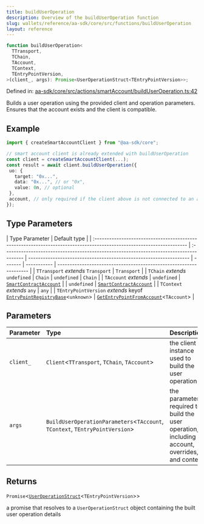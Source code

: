 ```yaml
---
title: buildUserOperation
description: Overview of the buildUserOperation function
slug: wallets/reference/aa-sdk/core/src/functions/buildUserOperation
layout: reference
---
```


```ts
function buildUserOperation<
  TTransport,
  TChain,
  TAccount,
  TContext,
  TEntryPointVersion,
>(client_, args): Promise<UserOperationStruct<TEntryPointVersion>>;
```

Defined in: [aa-sdk/core/src/actions/smartAccount/buildUserOperation.ts:42](https://github.com/alchemyplatform/aa-sdk/blob/49e74eee8606f480b200b4612d00d950da8a8742/aa-sdk/core/src/actions/smartAccount/buildUserOperation.ts#L42)

Builds a user operation using the provided client and operation parameters. Ensures that the account exists and the client is compatible.

## Example

```ts
import { createSmartAccountClient } from "@aa-sdk/core";

// smart account client is already extended with buildUserOperation
const client = createSmartAccountClient(...);
const result = await client.buildUserOperation({
 uo: {
   target: "0x...",
   data: "0x...", // or "0x",
   value: 0n, // optional
 },
 account, // only required if the client above is not connected to an account
});
```

## Type Parameters

| Type Parameter                                                                                                        | Default type                                                                            |
| :-------------------------------------------------------------------------------------------------------------------- | :-------------------------------------------------------------------------------------- | ------------------------------------------------------------------ | ------- | ----------- | ------------------------------------------------------------------ |
| `TTransport` _extends_ `Transport`                                                                                    | `Transport`                                                                             |
| `TChain` _extends_ `undefined`                                                                                        | `Chain`                                                                                 | `undefined`                                                        | `Chain` |
| `TAccount` _extends_                                                                                                  | `undefined`                                                                             | [`SmartContractAccount`](../type-aliases/SmartContractAccount.mdx) |         | `undefined` | [`SmartContractAccount`](../type-aliases/SmartContractAccount.mdx) |
| `TContext` _extends_ `any`                                                                                            | `any`                                                                                   |
| `TEntryPointVersion` _extends_ keyof [`EntryPointRegistryBase`](../interfaces/EntryPointRegistryBase.mdx)\<`unknown`> | [`GetEntryPointFromAccount`](../type-aliases/GetEntryPointFromAccount.mdx)\<`TAccount`> |

## Parameters

| Parameter | Type                                                                          | Description                                                                                    |
| :-------- | :---------------------------------------------------------------------------- | :--------------------------------------------------------------------------------------------- |
| `client_` | `Client`\<`TTransport`, `TChain`, `TAccount`>                                 | the client instance used to build the user operation                                           |
| `args`    | `BuildUserOperationParameters`\<`TAccount`, `TContext`, `TEntryPointVersion`> | the parameters required to build the user operation, including account, overrides, and context |

## Returns

`Promise`\<[`UserOperationStruct`](../type-aliases/UserOperationStruct.mdx)\<`TEntryPointVersion`>>

a promise that resolves to a `UserOperationStruct` object containing the built user operation details
